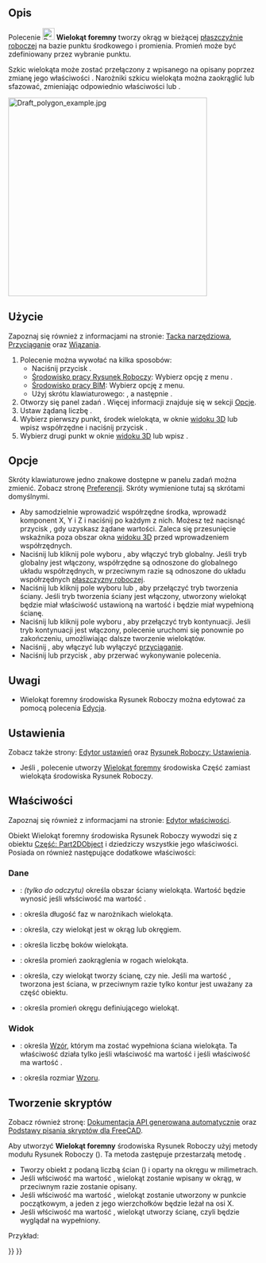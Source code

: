 <languages/>

{{Docnav/pl
|[[Draft_Rectangle/pl|Prostokąt]]
|[[Draft_BSpline/pl|Krzywa złożona]]
|[[Draft_Workbench/pl|środowisko pracy Rysunek roboczy]]
|IconL=Draft_Rectangle.svg
|IconR=Draft_BSpline.svg
|IconC=Workbench_Draft.svg
}}

{{GuiCommand/pl
|Name=Draft Polygon
|Name/pl=Rysunek Roboczy: Wielokąt foremny
|MenuLocation=Kreślenie → Wielokąt foremny<br>Kreślenie 2D → Wielokąt foremny
|Workbenches=[[Draft_Workbench/pl|Rysunek Roboczy]], [[BIM_Workbench/pl|BIM]]
|Shortcut={{KEY|P}} {{KEY|G}}
|Version=0.7
}}

<span id="Description"></span>
==Opis== 

Polecenie [[Image:Draft_Polygon.svg|24px]] '''Wielokąt foremny''' tworzy okrąg w bieżącej [[Draft_SelectPlane/pl|płaszczyźnie roboczej]] na bazie punktu środkowego i promienia. Promień może być zdefiniowany przez wybranie punktu.

Szkic wielokąta może zostać przełączony z wpisanego na opisany poprzez zmianę jego właściwości {{PropertyData|Tryb kreślenia}}. Narożniki szkicu wielokąta można zaokrąglić lub sfazować, zmieniając odpowiednio właściwości {{PropertyData|Promień zaokrąglenia}} lub {{PropertyData|Promień sfazowania}}.

[[Image:Draft_polygon_example.jpg|400px]]
{{Caption|Wielokąt foremny zdefiniowany przez dwa punkty, środek i promień.}}

<span id="Usage"></span>
==Użycie== 

Zapoznaj się również z informacjami na stronie: [[Draft_Tray/pl|Tacka narzędziowa]], [[Draft_Snap/pl|Przyciąganie]] oraz [[Draft_Constrain/pl|Wiązania]].

# Polecenie można wywołać na kilka sposobów:
#* Naciśnij przycisk {{Button|[[Image:Draft_Polygon.svg|16px]] '''Wielokąt foremny'''}}.
#* [[Draft_Workbench/pl|Środowisko pracy Rysunek Roboczy]]: Wybierz opcję z menu {{MenuCommand|Kreślenie → [[Image:Draft_Polygon.svg|16px]] Wielokąt foremny}}.
#* [[BIM_Workbench/pl|Środowisko pracy BIM]]: Wybierz opcję {{MenuCommand|Kreślenie 2D → [[Image:Draft_Polygon.svg|16px]] Wielokąt foremny}} z menu.
#* Użyj skrótu klawiaturowego: {{KEY|P}}, a następnie {{KEY|G}}.
# Otworzy się panel zadań {{MenuCommand|Wielokąt}}. Więcej informacji znajduje się w sekcji [[#Opcje|Opcje]].
# Ustaw żądaną liczbę {{MenuCommand|Boków}}.
# Wybierz pierwszy punkt, środek wielokąta, w oknie [[3D_view/pl|widoku 3D]] lub wpisz współrzędne i naciśnij przycisk {{Button|[[Image:Draft_AddPoint.svg|16px]] Wprowadź punkt}}.
# Wybierz drugi punkt w  oknie [[3D_view/pl|widoku 3D]] lub wpisz {{MenuCommand|Promień}}.

<span id="Options"></span>
==Opcje==

Skróty klawiaturowe jedno znakowe dostępne w panelu zadań można zmienić. Zobacz stronę [[Draft_Preferences/pl|Preferencji]]. Skróty wymienione tutaj są skrótami domyślnymi.

* Aby samodzielnie wprowadzić współrzędne środka, wprowadź komponent X, Y i Z i naciśnij {{KEY|Enter}} po każdym z nich. Możesz też nacisnąć przycisk {{Button|[[Image:Draft_AddPoint.svg|16px]] Wprowadź punkt}}, gdy uzyskasz żądane wartości. Zaleca się przesunięcie wskaźnika poza obszar okna [[3D_view/pl|widoku 3D]] przed wprowadzeniem współrzędnych.
* Naciśnij {{KEY|G}} lub kliknij pole wyboru {{MenuCommand|Globalne}}, aby włączyć tryb globalny. Jeśli tryb globalny jest włączony, współrzędne są odnoszone do globalnego układu współrzędnych, w przeciwnym razie są odnoszone do układu współrzędnych [[Draft_SelectPlane/pl|płaszczyzny roboczej]].
* Naciśnij {{KEY|F}} lub kliknij pole wyboru {{MenuCommand|Wypełniony}}{{VersionNoteMinus|1.0}} lub {{MenuCommand|Make face}}{{VersionNote|1.1}}, aby przełączyć tryb tworzenia ściany. Jeśli tryb tworzenia ściany jest włączony, utworzony wielokąt będzie miał właściwość {{PropertyData/pl|Make Face}} ustawioną na wartość {{TRUE/pl}} i będzie miał wypełnioną ścianę.
* Naciśnij {{KEY|N}} lub kliknij pole wyboru {{MenuCommand|Kontynuuj}}, aby przełączyć tryb kontynuacji. Jeśli tryb kontynuacji jest włączony, polecenie uruchomi się ponownie po zakończeniu, umożliwiając dalsze tworzenie wielokątów.
* Naciśnij {{KEY|S}}, aby włączyć lub wyłączyć [[Draft_Snap/pl|przyciąganie]].
* Naciśnij {{KEY|Esc}} lub przycisk {{Button|Zamknij}}, aby przerwać wykonywanie polecenia.

<span id="Notes"></span>
==Uwagi==

* Wielokąt foremny środowiska Rysunek Roboczy można edytować za pomocą polecenia [[Draft_Edit/pl|Edycja]].

<span id="Preferences"></span>
==Ustawienia==

Zobacz także strony: [[Preferences_Editor/pl|Edytor ustawień]] oraz [[Draft_Preferences/pl|Rysunek Roboczy: Ustawienia]].

* Jeśli {{MenuCommand|Edycja → Preferencje ... → Rysunek Roboczy → Ustawienia ogólne → Opcje narzędzi do kreślenia → Użyj prymitywów części, gdy są dostępne}}, polecenie utworzy [[Part_RegularPolygon/pl|Wielokąt foremny]] środowiska Część zamiast wielokąta środowiska Rysunek Roboczy.

<span id="Properties"></span>
==Właściwości==

Zapoznaj się również z informacjami na stronie: [[Property_editor/pl|Edytor właściwości]].

Obiekt Wielokąt foremny środowiska Rysunek Roboczy wywodzi się z obiektu [[Part_Part2DObject/pl|Część: Part2DObject]] i dziedziczy wszystkie jego właściwości. Posiada on również następujące dodatkowe właściwości:

<span id="Data"></span>
===Dane===

{{TitleProperty|Rysunek Roboczy}}

* {{PropertyData|Obszar|Area}}: ''(tylko do odczytu)'' określa obszar ściany wielokąta. Wartość będzie wynosić {{value|0.0}} jeśli włsściwość {{PropertyData|Utwórz ścianę}} ma wartość {{FALSE/pl}}.
* {{PropertyData|Promień sfazowania|Length}}: określa długość faz w narożnikach wielokąta.
* {{PropertyData|Tryb kreślenia|Enumeration}}: określa, czy wielokąt jest {{value|wpisany}} w okrąg lub {{value|opisany}} okręgiem.
* {{PropertyData|Liczba ścian|Integer}}: określa liczbę boków wielokąta.
* {{PropertyData|Promień zaokrąglenia|Length}}: określa promień zaokrąglenia w rogach wielokąta.
* {{PropertyData|Utwórz ścianę|Bool}}: określa, czy wielokąt tworzy ścianę, czy nie. Jeśli ma wartość {{TRUE/pl}}, tworzona jest ściana, w przeciwnym razie tylko kontur jest uważany za część obiektu.
* {{PropertyData|Promień|Length}}: określa promień okręgu definiującego wielokąt.

<span id="View"></span>
===Widok===

{{TitleProperty|Rysunek Roboczy}}

* {{PropertyView|Wzór|Enumeration}}: określa [[Draft_Pattern/pl|Wzór]], którym ma zostać wypełniona ściana wielokąta. Ta właściwość działa tylko jeśli właściwość {{PropertyData|Utwórz ścianę}} ma wartość {{TRUE}} i jeśli właściwość {{PropertyView|Tryb wyświetlania}} ma wartość {{value|Cieniowany z krawędziami}}.
* {{PropertyView|Rozmiar wzoru|Float}}: określa rozmiar [[Draft_Pattern/pl|Wzoru]].

<span id="Scripting"></span>
==Tworzenie skryptów==

Zobacz również stronę: [https://freecad.github.io/SourceDoc/ Dokumentacja API generowana automatycznie] oraz [[FreeCAD_Scripting_Basics/pl|Podstawy pisania skryptów dla FreeCAD]].

Aby utworzyć '''Wielokąt foremny''' środowiska Rysunek Roboczy użyj metody {{incode|make_polygon}} modułu Rysunek Roboczy ({{Version/pl|0.19}}). Ta metoda zastępuje przestarzałą metodę {{incode|makePolygon}}.

{{Code|code=
polygon = make_polygon(nfaces, radius=1, inscribed=True, placement=None, face=None, support=None)
}}
* Tworzy obiekt {{incode|wielokąt}} z podaną liczbą ścian ({{incode|nfaces}}) i oparty na  {{incode|promieniu}} okręgu w milimetrach.
* Jeśli włściwość {{incode|wpisany}} ma wartość {{True/pl}}, wielokąt zostanie wpisany w okrąg, w przeciwnym razie zostanie opisany.
* Jeśli włściwość {{incode|umiejscowienie}} ma wartość {{incode|Brak}}, wielokąt zostanie utworzony w punkcie początkowym, a jeden z jego wierzchołków będzie leżał na osi X.
* Jeśli włściwość {{incode|ściana}} ma wartość {{True/pl}}, wielokąt utworzy ścianę, czyli będzie wyglądał na wypełniony.

Przykład:
{{Code|code=
import FreeCAD as App
import Draft

doc = App.newDocument()

polygon1 = Draft.make_polygon(4, radius=500)
polygon2 = Draft.make_polygon(5, radius=750)

zaxis = App.Vector(0, 0, 1)
p3 = App.Vector(1000, 1000, 0)
place3 = App.Placement(p3, App.Rotation(zaxis, 90))

Polygon3 = Draft.make_polygon(6, radius=1450, placement=place3)

doc.recompute()
}}


{{Docnav/pl
|[[Draft_Rectangle/pl|Prostokąt]]
|[[Draft_BSpline/pl|Krzywa złożona]]
|[[Draft_Workbench/pl|środowisko pracy Rysunek roboczy]]
|IconL=Draft_Rectangle.svg
|IconR=Draft_BSpline.svg
|IconC=Workbench_Draft.svg
}}

{{Draft Tools navi{{#translation:}}}}
{{Userdocnavi{{#translation:}}}}